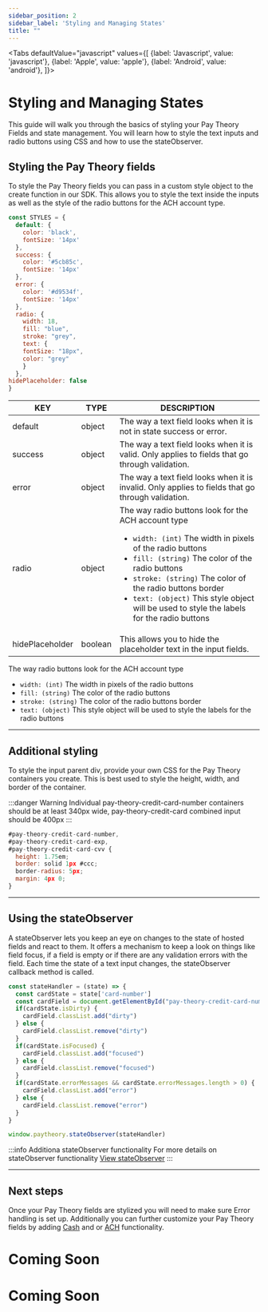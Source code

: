 ```yaml
---
sidebar_position: 2
sidebar_label: 'Styling and Managing States'
title: ""
---
```



<Tabs
  defaultValue="javascript"
  values={[
    {label: 'Javascript', value: 'javascript'},
    {label: 'Apple', value: 'apple'},
    {label: 'Android', value: 'android'},
  ]}>
<TabItem value="javascript">

# Styling and Managing States
This guide will walk you through the basics of styling your Pay Theory Fields and state management. You will learn how to style the text inputs and radio buttons using CSS and how to use the stateObserver. 
   
## Styling the Pay Theory fields
To style the Pay Theory fields you can pass in a custom style object to the create function in our SDK. This allows you to style the text inside the inputs as well as the style of the radio buttons for the ACH account type.

```jsx title="paytheory.js"
const STYLES = {
  default: {
    color: 'black',
    fontSize: '14px'
  },
  success: {
    color: '#5cb85c',
    fontSize: '14px'
  },
  error: {
    color: '#d9534f',
    fontSize: '14px'
  },
  radio: {
    width: 18,
    fill: "blue",
    stroke: "grey",
    text: {
    fontSize: "18px",
    color: "grey"
    }
  },
hidePlaceholder: false
}
```

| KEY               | TYPE     | DESCRIPTION                                                            |
|-------------------|----------|------------------------------------------------------------------------|
| default           | object   | The way a text field looks when it is not in state success or error.   |
| success           | object   | The way a text field looks when it is valid. Only applies to fields that go through validation.   |
| error             | object   | The way a text field looks when it is invalid. Only applies to fields that go through validation.   |
| radio             | object   | The way radio buttons look for the ACH account type <ul><li>`width: (int)` The width in pixels of the radio buttons</li><li>`fill: (string)` The color of the radio buttons</li><li>`stroke: (string)` The color of the radio buttons border</li><li>`text: (object)` This style object will be used to style the labels for the radio buttons</li></ul> |
| hidePlaceholder   | boolean  | This allows you to hide the placeholder text in the input fields.   |

The way radio buttons look for the ACH account type <ul><li>`width: (int)` The width in pixels of the radio buttons</li><li>`fill: (string)` The color of the radio buttons</li><li>`stroke: (string)` The color of the radio buttons border</li><li>`text: (object)` This style object will be used to style the labels for the radio buttons</li></ul> 
***

## Additional styling
To style the input parent div, provide your own CSS for the Pay Theory containers you create. This is best used to style the height, width, and border of the container.

:::danger Warning
Individual pay-theory-credit-card-number containers should be at least 340px wide, pay-theory-credit-card combined input should be 400px
:::

```jsx title= src/custom.css
#pay-theory-credit-card-number,
#pay-theory-credit-card-exp,
#pay-theory-credit-card-cvv {
  height: 1.75em;
  border: solid 1px #ccc;
  border-radius: 5px;
  margin: 4px 0;
}
```

***

## Using the stateObserver
A stateObserver lets you keep an eye on changes to the state of hosted fields and react to them. It offers a mechanism to keep a look on things like field focus, if a field is empty or if there are any validation errors with the field. Each time the state of a text input changes, the stateObserver callback method is called.

```jsx title= src/paytheory.js
const stateHandler = (state) => {
  const cardState = state['card-number']
  const cardField = document.getElementById("pay-theory-credit-card-number")
  if(cardState.isDirty) {
    cardField.classList.add("dirty")
  } else {
    cardField.classList.remove("dirty")
  }
  if(cardState.isFocused) {
    cardField.classList.add("focused")
  } else {
    cardField.classList.remove("focused")
  }
  if(cardState.errorMessages && cardState.errorMessages.length > 0) {
    cardField.classList.add("error")
  } else {
    cardField.classList.remove("error")
  }
}

window.paytheory.stateObserver(stateHandler)
```
:::info Additiona stateObserver functionality
For more details on stateObserver functionality
<a href= "../../tutorial-extras/WEB/EVENT_LISTENERS#stateobserver" class="button button--primary button--md">View stateObserver</a>
:::
***

## Next steps
Once your Pay Theory fields are stylized you will need to make sure Error handling is set up. Additionally you can further customize your Pay Theory fields by adding [Cash](../OnlinePayments/CashPayments.mdx) and or [ACH](../OnlinePayments/ACH.mdx) functionality. 


  </TabItem>

  <TabItem value="apple">
  
   <h1 style={{marginTop: "24px"}}>Coming Soon</h1>  
  
  </TabItem>
  <TabItem value="android">
  
  <h1 style={{marginTop: "24px"}}>Coming Soon</h1> 
  </TabItem>

</Tabs>

